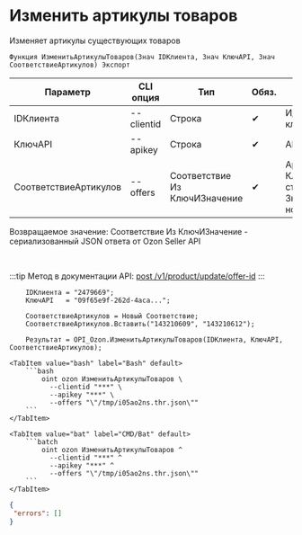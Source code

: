 ﻿---
sidebar_position: 11
description: Изменить артикулы товаров и другие функции для работы с Ozon в Открытом пакете интеграций - бесплатной open-source библиотеке интеграций для 1С:Предприятие 8, OneScript и CLI
keywords: [1C, 1С, 1С:Предприятие, 1С:Предприятие 8.3, API, Интеграция, Сервисы, Обмен, OneScript, CLI, Ozon]
---


# Изменить артикулы товаров
 Изменяет артикулы существующих товаров



`Функция ИзменитьАртикулыТоваров(Знач IDКлиента, Знач КлючAPI, Знач СоответствиеАртикулов) Экспорт`

  | Параметр | CLI опция | Тип | Обяз. | Назначение |
  |-|-|-|-|-|
  | IDКлиента | --clientid | Строка | &#x2714; | Идентификатор клиента |
  | КлючAPI | --apikey | Строка | &#x2714; | API ключ |
  | СоответствиеАртикулов | --offers | Соответствие Из КлючИЗначение | &#x2714; | Артикулы: Ключ > старый, Значение > новый |

  
  Возвращаемое значение:   Соответствие Из КлючИЗначение - сериализованный JSON ответа от Ozon Seller API

<br/>

:::tip
Метод в документации API: [post /v1/product/update/offer-id](https://docs.ozon.ru/api/seller/#operation/ProductAPI_ProductUpdateOfferID)
:::
<br/>



```bsl title="Пример использования для 1С:Предприятие/OneScript"
    IDКлиента = "2479669";
    КлючAPI   = "09f65e9f-262d-4aca...";

    СоответствиеАртикулов = Новый Соответствие;
    СоответствиеАртикулов.Вставить("143210609", "143210612");

    Результат = OPI_Ozon.ИзменитьАртикулыТоваров(IDКлиента, КлючAPI, СоответствиеАртикулов);
```
    

 <Tabs>
  
    <TabItem value="bash" label="Bash" default>
        ```bash
            oint ozon ИзменитьАртикулыТоваров \
              --clientid "***" \
              --apikey "***" \
              --offers "\"/tmp/i05ao2ns.thr.json\""
        ```
    </TabItem>
  
    <TabItem value="bat" label="CMD/Bat" default>
        ```batch
            oint ozon ИзменитьАртикулыТоваров ^
              --clientid "***" ^
              --apikey "***" ^
              --offers "\"/tmp/i05ao2ns.thr.json\""
        ```
    </TabItem>
</Tabs>


```json title="Результат"
{
 "errors": []
}
```
